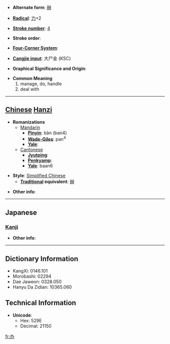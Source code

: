 * '''Alternate form''': [[辦]]

* '''[[Wiktionary:Chinese radical index| Radical]]''': [[Wiktionary:Chinese radical index 力|力]]+2

* '''[[Wiktionary:Chinese total strokes index|Stroke number]]''': [[Wiktionary:Chinese total strokes index 4|4]]

* '''Stroke order''': 

* '''[[Wiktionary:Chinese four corner index|Four-Corner System]]''': 

* '''[[Wiktionary:Chinese Cangjie index|Cangjie input]]''': 大尸金 (KSC)

* '''Graphical Significance and Origin''': 

* '''Common Meaning'''
*#manage, do, handle
*# deal with


----

== [[Chinese]] [[Hanzi]] ==

* '''Romanizations'''
** [[Mandarin]]
*** '''[[Pinyin]]''': bàn (ban4)
*** '''[[Wade-Giles]]''': pan<sup>4</sup>
*** '''[[Yale]]''': 
**[[Cantonese]]
***'''[[Jyutping]]''':
***'''[[Penkyamp]]''': 
***'''[[Yale]]''': baan6

* '''Style''': [[Simplified Chinese]] 
** '''[[Traditional Chinese|Traditional]] equivalent''': [[辦]]

* '''Other info''': 

----

==Japanese==
===[[Kanji]]===
{{kanji|on readings=[[へん]] (hen)|kun readings=}}

* '''Other info''':  

----

== Dictionary Information ==

* KangXi: 0146.101
* Morobashi: 02294
* Dae Jaweon: 0328.050
* Hanyu Da Zidian: 10365.060

== Technical Information ==

* '''Unicode''':
** Hex: 529E
** Decimal: 21150

[[fr:办]]